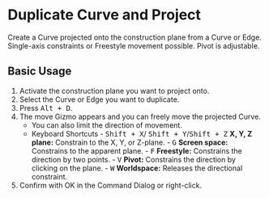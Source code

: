 
# Duplicate Curve and Project

<Reference shortcut="Alt + D" command="Duplicate Curve and Project" button="Left of the command bar" />

Create a Curve projected onto the construction plane from a Curve or Edge. Single-axis constraints or Freestyle movement possible. Pivot is adjustable.

## Basic Usage

1. Activate the construction plane you want to project onto.
2. Select the Curve or Edge you want to duplicate.
3. Press <kbd>Alt + D</kbd>.
4. The move Gizmo appears and you can freely move the projected Curve.
      - You can also limit the direction of movement.
      - <Kst>Keyboard Shortcuts</Kst>
            - <kbd>Shift + X</kbd>/ <kbd>Shift + Y</kbd>/<kbd>Shift + Z</kbd> **X, Y, Z plane:** Constrain to the X, Y, or Z-plane.
            - <kbd>G</kbd> **Screen space:** Constrains to the apparent plane.
            - <kbd>F</kbd> **Freestyle:** Constrains the direction by two points.
            - <kbd>V</kbd> **Pivot:** Constrains the direction by clicking on the plane.
            - <kbd>W</kbd> **Worldspace:** Releases the directional constraint.
5. Confirm with OK in the Command Dialog or right-click.